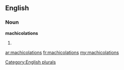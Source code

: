 ==English==

===Noun===
'''machicolations'''

# {{plural of|[[machicolation]]}}

[[Category:English plurals]]

[[ar:machicolations]]
[[fr:machicolations]]
[[my:machicolations]]